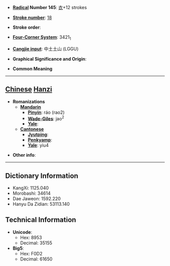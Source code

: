 * '''[[Wiktionary:Chinese radical index| Radical]] Number 145''': [[Wiktionary:Chinese radical index 衣|衣]]+12 strokes

* '''[[Wiktionary:Chinese total strokes index|Stroke number]]''': [[Wiktionary:Chinese total strokes index 18|18]]

* '''Stroke order''': 

* '''[[Wiktionary:Chinese four corner index|Four-Corner System]]''': 3421<sub>1</sub>

* '''[[Wiktionary:Chinese Cangjie index|Cangjie input]]''': 中土土山 (LGGU)

* '''Graphical Significance and Origin''': 

* '''Common Meaning'''

----

== [[Chinese]] [[Hanzi]] ==

* '''Romanizations'''
** '''[[Mandarin]]'''
*** '''[[Pinyin]]''': ráo (rao2)
*** '''[[Wade-Giles]]''': jao<sup>2</sup>
*** '''[[Yale]]''': 
** '''[[Cantonese]]'''
*** '''[[Jyutping]]''':
*** '''[[Penkyamp]]''': 
*** '''[[Yale]]''': yiu4

* '''Other info''': 

----

== Dictionary Information ==

* KangXi: 1125.040
* Morobashi: 34614
* Dae Jaweon: 1592.220
* Hanyu Da Zidian: 53113.140

== Technical Information ==

* '''Unicode''':
** Hex: 8953
** Decimal: 35155
* '''Big5''':
** Hex: F0D2
** Decimal: 61650